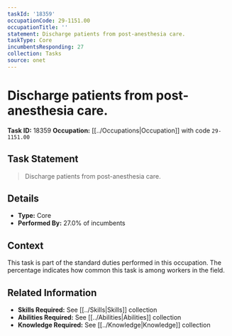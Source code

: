 ```yaml
---
taskId: '18359'
occupationCode: 29-1151.00
occupationTitle: ''
statement: Discharge patients from post-anesthesia care.
taskType: Core
incumbentsResponding: 27
collection: Tasks
source: onet
---
```

# Discharge patients from post-anesthesia care.

**Task ID:** 18359
**Occupation:** [[../Occupations|Occupation]] with code `29-1151.00`

## Task Statement

> Discharge patients from post-anesthesia care.

## Details

- **Type:** Core
- **Performed By:** 27.0% of incumbents

## Context

This task is part of the standard duties performed in this occupation. The percentage indicates how common this task is among workers in the field.

## Related Information

- **Skills Required:** See [[../Skills|Skills]] collection
- **Abilities Required:** See [[../Abilities|Abilities]] collection
- **Knowledge Required:** See [[../Knowledge|Knowledge]] collection
